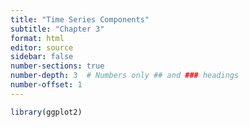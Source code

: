 ```yaml
---
title: "Time Series Components"
subtitle: "Chapter 3"
format: html
editor: source
sidebar: false
number-sections: true
number-depth: 3  # Numbers only ## and ### headings
number-offset: 1
---
```


```r
library(ggplot2)
```


